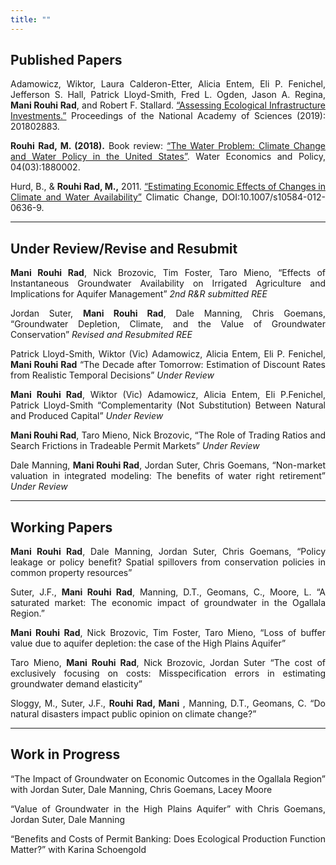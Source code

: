 ```yaml
---
title: ""
---
```


<style>
body {
text-align: justify}
</style>


## Published Papers  

Adamowicz, Wiktor, Laura Calderon-Etter, Alicia Entem, Eli P. Fenichel, Jefferson S. Hall, Patrick Lloyd-Smith, Fred L. Ogden, Jason A. Regina, **Mani Rouhi Rad**, and Robert F. Stallard. ["Assessing Ecological Infrastructure Investments."](https://www.pnas.org/content/early/2019/01/04/1802883116) Proceedings of the National Academy of Sciences (2019): 201802883.  

**Rouhi Rad, M. (2018).** Book review: ["The Water Problem: Climate Change and Water Policy in the United States"](https://ideas.repec.org/a/wsi/wepxxx/v04y2018i03ns2382624x18800024.html). Water Economics and Policy, 04(03):1880002.

Hurd, B., & **Rouhi Rad, M.,** 2011. [“Estimating Economic Effects of Changes in Climate and Water Availability”](https://wordpress.nmsu.edu/bhurd/files/2017/01/J-24-Hurd-and-Rouhi-Rad-2012-Estimating-economic-effects-of-changes-in-climate-and-water-availability-Climatic-Change.pdf) Climatic Change, DOI:10.1007/s10584-012-0636-9.

***

## Under Review/Revise and Resubmit

**Mani Rouhi Rad**, Nick Brozovic, Tim Foster, Taro Mieno, "Effects of Instantaneous Groundwater Availability on Irrigated Agriculture and Implications for Aquifer Management" *2nd R&R submitted REE*

Jordan Suter, **Mani Rouhi Rad**, Dale Manning, Chris Goemans, "Groundwater Depletion, Climate, and the Value of Groundwater Conservation" *Revised and Resubmited REE*


Patrick Lloyd-Smith, Wiktor (Vic) Adamowicz, Alicia Entem, Eli P. Fenichel, **Mani Rouhi Rad** "The Decade after Tomorrow: Estimation of Discount Rates from Realistic Temporal Decisions" *Under Review*

**Mani Rouhi Rad**, Wiktor (Vic) Adamowicz, Alicia Entem, Eli P.Fenichel, Patrick Lloyd-Smith "Complementarity (Not Substitution) Between Natural and Produced Capital" *Under Review*

**Mani Rouhi Rad**, Taro Mieno, Nick Brozovic, "The Role of Trading Ratios and Search Frictions in Tradeable Permit Markets" *Under Review*

Dale Manning, **Mani Rouhi Rad**, Jordan Suter, Chris Goemans, "Non-market valuation in integrated modeling: The benefits of water right retirement" *Under Review*

***

## Working Papers

**Mani Rouhi Rad**, Dale Manning, Jordan Suter, Chris Goemans, "Policy leakage or policy benefit? Spatial spillovers from conservation policies in common property resources"

Suter, J.F., **Mani Rouhi Rad**, Manning, D.T., Geomans, C., Moore, L. "A saturated market: The economic impact of groundwater in the Ogallala Region." 

**Mani Rouhi Rad**, Nick Brozovic, Tim Foster, Taro Mieno, "Loss of buffer value due to aquifer depletion: the case of the High Plains Aquifer" 

Taro Mieno, **Mani Rouhi Rad**, Nick Brozovic, Jordan Suter "The cost of exclusively focusing on costs: Misspecification errors in estimating groundwater demand elasticity"

Sloggy, M., Suter, J.F., **Rouhi Rad, Mani** , Manning, D.T., Geomans, C. “Do natural disasters impact public opinion on climate change?”

***

## Work in Progress

"The Impact of Groundwater on Economic Outcomes in the Ogallala Region" with  Jordan Suter, Dale Manning, Chris Goemans, Lacey Moore

"Value of Groundwater in the High Plains Aquifer" with  Chris Goemans, Jordan Suter, Dale Manning

"Benefits and Costs of Permit Banking: Does Ecological Production Function Matter?" with  Karina Schoengold




